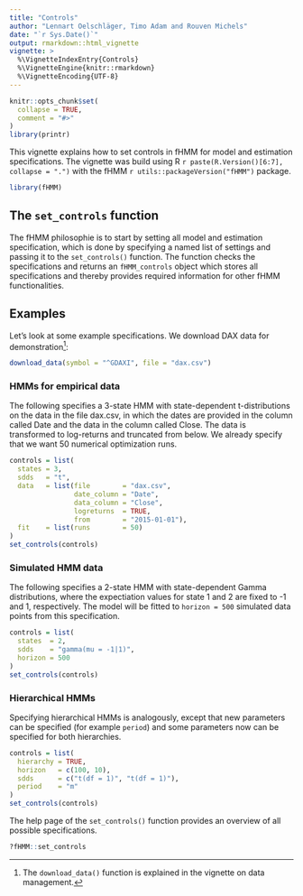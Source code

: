 ```yaml
---
title: "Controls"
author: "Lennart Oelschläger, Timo Adam and Rouven Michels"
date: "`r Sys.Date()`"
output: rmarkdown::html_vignette
vignette: >
  %\VignetteIndexEntry{Controls}
  %\VignetteEngine{knitr::rmarkdown}
  %\VignetteEncoding{UTF-8}
---
```


<!-- 
Assignee: Lennart
Purpose: explain fHMM controls
--> 

```r
knitr::opts_chunk$set(
  collapse = TRUE,
  comment = "#>"
)
library(printr)
```

This vignette explains how to set controls in fHMM for model and estimation specifications. The vignette was build using R `r paste(R.Version()[6:7], collapse = ".")` with the fHMM `r utils::packageVersion("fHMM")` package.

```r
library(fHMM)
```

## The `set_controls` function 

The fHMM philosophie is to start by setting all model and estimation specification, which is done by specifying a named list of settings and passing it to the `set_controls()` function. The function checks the specifications and returns an `fHMM_controls` object which stores all specifications and thereby provides required information for other fHMM functionalities.

## Examples

Let's look at some example specifications. We download DAX data for demonstration^[The `download_data()` function is explained in the vignette on data management.]:

```r
download_data(symbol = "^GDAXI", file = "dax.csv")
```

### HMMs for empirical data

The following specifies a 3-state HMM with state-dependent t-distributions on the data in the file dax.csv, in which the dates are provided in the column called Date and the data in the column called Close. The data is transformed to log-returns and truncated from below. We already specify that we want 50 numerical optimization runs.

```r
controls = list(
  states = 3,
  sdds   = "t",
  data   = list(file        = "dax.csv",
                date_column = "Date",
                data_column = "Close",
                logreturns  = TRUE,
                from        = "2015-01-01"),
  fit    = list(runs        = 50)
)
set_controls(controls)
```

### Simulated HMM data

The following specifies a 2-state HMM with state-dependent Gamma distributions, where the expectiation values for state 1 and 2 are fixed to -1 and 1, respectively. The model will be fitted to `horizon = 500` simulated data points from this specification. 

```r
controls = list(
  states  = 2,
  sdds    = "gamma(mu = -1|1)",
  horizon = 500
)
set_controls(controls)
```

### Hierarchical HMMs

Specifying hierarchical HMMs is analogously, except that new parameters can be specified (for example `period`) and some parameters now can be specified for both hierarchies.

```r
controls = list(
  hierarchy = TRUE,
  horizon   = c(100, 10),
  sdds      = c("t(df = 1)", "t(df = 1)"),
  period    = "m"
)
set_controls(controls)
```

The help page of the `set_controls()` function provides an overview of all possible specifications.

```r
?fHMM::set_controls
```


